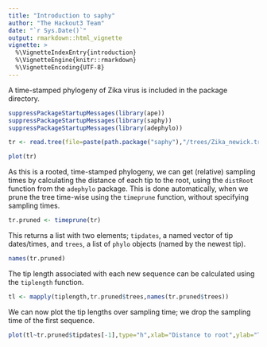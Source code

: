 ```yaml
---
title: "Introduction to saphy"
author: "The Hackout3 Team"
date: "`r Sys.Date()`"
output: rmarkdown::html_vignette
vignette: >
  %\VignetteIndexEntry{introduction}
  %\VignetteEngine{knitr::rmarkdown}
  %\VignetteEncoding{UTF-8}
---
```


A time-stamped phylogeny of Zika virus is included in the package directory.

```r
suppressPackageStartupMessages(library(ape))
suppressPackageStartupMessages(library(saphy))
suppressPackageStartupMessages(library(adephylo))
```

```r
tr <- read.tree(file=paste(path.package("saphy"),"/trees/Zika_newick.tre",sep=""))
```

```r
plot(tr)
```


As this is a rooted, time-stamped phylogeny, we can get (relative) sampling times by calculating the distance of each tip to the root, using the ```distRoot``` function from the ```adephylo``` package. This is done automatically, when we prune the tree time-wise using the ```timeprune``` function, without specifying sampling times.

```r
tr.pruned <- timeprune(tr)
```

This returns a list with two elements; ```tipdates```, a named vector of tip dates/times, and ```trees```, a list of ```phylo``` objects (named by the newest tip).

```r
names(tr.pruned)
```

The tip length associated with each new sequence can be calculated using the ```tiplength``` function.

```r
tl <- mapply(tiplength,tr.pruned$trees,names(tr.pruned$trees))
```

We can now plot the tip lengths over sampling time; we drop the sampling time of the first sequence.

```r
plot(tl~tr.pruned$tipdates[-1],type="h",xlab="Distance to root",ylab="Tip length")
```


